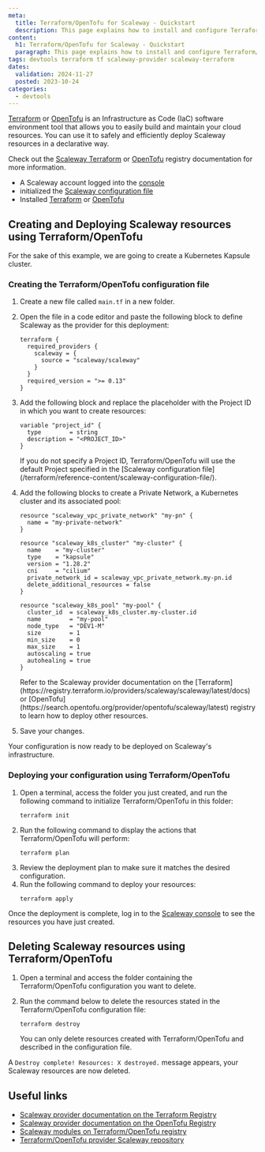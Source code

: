 ```yaml
---
meta:
  title: Terraform/OpenTofu for Scaleway - Quickstart
  description: This page explains how to install and configure Terraform/OpenTofu with Scaleway as a provider
content:
  h1: Terraform/OpenTofu for Scaleway - Quickstart
  paragraph: This page explains how to install and configure Terraform/OpenTofu with Scaleway as a provider
tags: devtools terraform tf scaleway-provider scaleway-terraform
dates:
  validation: 2024-11-27
  posted: 2023-10-24
categories:
  - devtools
---
```


[Terraform](https://www.terraform.io/) or [OpenTofu](https://opentofu.org/) is an Infrastructure as Code (IaC) software environment tool that allows you to easily build and maintain your cloud resources. You can use it to safely and efficiently deploy Scaleway resources in a declarative way.

Check out the [Scaleway Terraform](https://registry.terraform.io/providers/scaleway/scaleway/latest/docs) or [OpenTofu](https://search.opentofu.org/provider/opentofu/scaleway/latest) registry documentation for more information.

<Macro id="requirements" />

- A Scaleway account logged into the [console](https://console.scaleway.com)
- initialized the [Scaleway configuration file](/terraform/reference-content/scaleway-configuration-file/)
- Installed [Terraform](https://developer.hashicorp.com/terraform/tutorials/aws-get-started/install-cli#install-terraform) or [OpenTofu](https://opentofu.org/docs/intro/install/)

## Creating and Deploying Scaleway resources using Terraform/OpenTofu

For the sake of this example, we are going to create a Kubernetes Kapsule cluster.

### Creating the Terraform/OpenTofu configuration file

1. Create a new file called `main.tf` in a new folder.

2. Open the file in a code editor and paste the following block to define Scaleway as the provider for this deployment:
    ```
    terraform {
      required_providers {
        scaleway = {
          source = "scaleway/scaleway"
        }
      }
      required_version = ">= 0.13"
    }
    ```
3. Add the following block and replace the placeholder with the Project ID in which you want to create resources:
    ```
    variable "project_id" {
      type        = string
      description = "<PROJECT_ID>"
    }
    ```

    <Message type="note">
    If you do not specify a Project ID, Terraform/OpenTofu will use the default Project specified in the [Scaleway configuration file](/terraform/reference-content/scaleway-configuration-file/).
    </Message>

4. Add the following blocks to create a Private Network, a Kubernetes cluster and its associated pool:
    ```
    resource "scaleway_vpc_private_network" "my-pn" {
      name = "my-private-network"
    }

    resource "scaleway_k8s_cluster" "my-cluster" {
      name    = "my-cluster"
      type    = "kapsule"
      version = "1.28.2"
      cni     = "cilium"
      private_network_id = scaleway_vpc_private_network.my-pn.id
      delete_additional_resources = false
    }

    resource "scaleway_k8s_pool" "my-pool" {
      cluster_id  = scaleway_k8s_cluster.my-cluster.id
      name        = "my-pool"
      node_type   = "DEV1-M"
      size        = 1
      min_size    = 0
      max_size    = 1
      autoscaling = true
      autohealing = true
    }
    ```
    <Message type="note">
    Refer to the Scaleway provider documentation on the [Terraform](https://registry.terraform.io/providers/scaleway/scaleway/latest/docs) or [OpenTofu](https://search.opentofu.org/provider/opentofu/scaleway/latest) registry to learn how to deploy other resources.
    </Message>
5. Save your changes.

Your configuration is now ready to be deployed on Scaleway's infrastructure.

### Deploying your configuration using Terraform/OpenTofu

1. Open a terminal, access the folder you just created, and run the following command to initialize Terraform/OpenTofu in this folder:
    ```
    terraform init
    ```
2. Run the following command to display the actions that Terraform/OpenTofu will perform:
    ```
    terraform plan
    ```
3. Review the deployment plan to make sure it matches the desired configuration.
4. Run the following command to deploy your resources:
    ```
    terraform apply
    ```

Once the deployment is complete, log in to the [Scaleway console](https://console.scaleway.com) to see the resources you have just created.

## Deleting Scaleway resources using Terraform/OpenTofu

1. Open a terminal and access the folder containing the Terraform/OpenTofu configuration you want to delete.

2. Run the command below to delete the resources stated in the Terraform/OpenTofu configuration file:
    ```
    terraform destroy
    ```
    <Message type="important">
    You can only delete resources created with Terraform/OpenTofu and described in the configuration file.
    </Message>

A `Destroy complete! Resources: X destroyed.` message appears, your Scaleway resources are now deleted.

## Useful links

- [Scaleway provider documentation on the Terraform Registry](https://registry.terraform.io/providers/scaleway/scaleway/latest/docs)
- [Scaleway provider documentation on the OpenTofu Registry](https://search.opentofu.org/provider/opentofu/scaleway/latest)
- [Scaleway modules on Terraform/OpenTofu registry](https://registry.terraform.io/namespaces/scaleway-terraform-modules)
- [Terraform/OpenTofu provider Scaleway repository](https://github.com/scaleway/terraform-provider-scaleway)